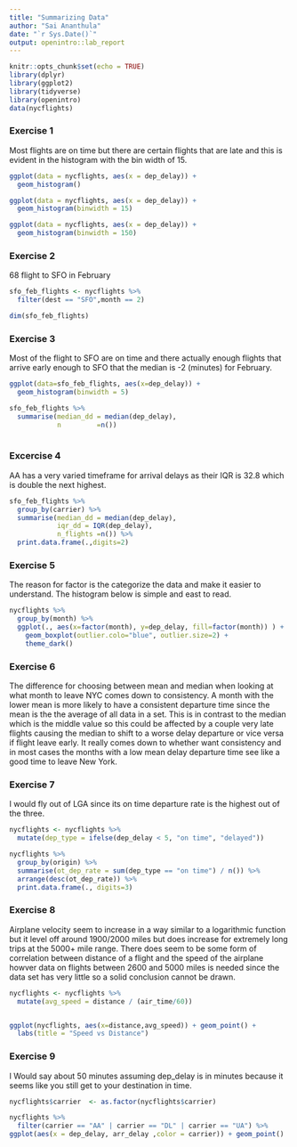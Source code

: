 ---
title: "Summarizing Data"
author: "Sai Ananthula"
date: "`r Sys.Date()`"
output: openintro::lab_report
---

```{r setup, include FALSE}
knitr::opts_chunk$set(echo = TRUE)
library(dplyr)
library(ggplot2)
library(tidyverse)
library(openintro)
data(nycflights)
```

### Exercise 1

Most flights are on time but there are certain flights that are late and this is evident in the histogram with the bin width of 15. 

```{r code-chunk-label}

ggplot(data = nycflights, aes(x = dep_delay)) +
  geom_histogram()

ggplot(data = nycflights, aes(x = dep_delay)) +
  geom_histogram(binwidth = 15)

ggplot(data = nycflights, aes(x = dep_delay)) +
  geom_histogram(binwidth = 150)

```

### Exercise 2

68 flight to SFO in February

```{r}
sfo_feb_flights <- nycflights %>%
  filter(dest == "SFO",month == 2)

dim(sfo_feb_flights)

```



### Exercise 3

Most of the flight to SFO are on time and there actually enough flights that arrive early enough to SFO that the median is -2 (minutes) for February. 

```{r}

ggplot(data=sfo_feb_flights, aes(x=dep_delay)) +
  geom_histogram(binwidth = 5)

sfo_feb_flights %>%
  summarise(median_dd = median(dep_delay),
            n         =n())
 

```

### Excercise 4

AA has a very varied timeframe for arrival delays as their IQR is 32.8 which is double the next highest.
```{r}
sfo_feb_flights %>%
  group_by(carrier) %>%
  summarise(median_dd = median(dep_delay),
            iqr_dd = IQR(dep_delay),
            n_flights =n()) %>%
  print.data.frame(.,digits=2)
```
###  Exercise 5
The reason for factor is the categorize the data and make it easier to understand. The histogram below is simple and east to read. 
```{r}
nycflights %>%
  group_by(month) %>%
  ggplot(., aes(x=factor(month), y=dep_delay, fill=factor(month)) ) +
    geom_boxplot(outlier.colo="blue", outlier.size=2) +
    theme_dark()
```

### Exercise 6
The difference for choosing between mean and median when looking at what month to leave NYC comes down to consistency. A month with the lower mean is more likely to have a consistent departure time since the mean is the the average of all data in a set. This is in contrast to the median which is the middle value so this could be affected by a couple very late flights causing the median to shift to a worse delay departure or vice versa if flight leave early. It really comes down to whether want consistency and in most cases the months with a low mean delay departure time see like a good time to leave New York. 

### Exercise 7
I would fly out of LGA since its on time departure rate is the highest out of the three. 

```{r}

nycflights <- nycflights %>%
  mutate(dep_type = ifelse(dep_delay < 5, "on time", "delayed"))

nycflights %>%
  group_by(origin) %>%
  summarise(ot_dep_rate = sum(dep_type == "on time") / n()) %>%
  arrange(desc(ot_dep_rate)) %>%
  print.data.frame(., digits=3)

```

### Exercise 8
Airplane velocity seem to increase in a way similar to a logarithmic function but it level off around 1900/2000 miles but does increase for extremely long trips at the 5000+ mile range. There does seem to be some form of correlation between distance of a flight and the speed of the airplane howver data on flights between 2600 and 5000 miles is needed since the data set has very little so a solid conclusion cannot be drawn. 

```{r}
nycflights <- nycflights %>%
  mutate(avg_speed = distance / (air_time/60))


ggplot(nycflights, aes(x=distance,avg_speed)) + geom_point() + 
  labs(title = "Speed vs Distance")
```

### Exercise 9
I Would say about 50 minutes assuming dep_delay is in minutes because it seems like you still get to your destination in time. 
```{r}

nycflights$carrier  <- as.factor(nycflights$carrier)

nycflights %>% 
  filter(carrier == "AA" | carrier == "DL" | carrier == "UA") %>%
ggplot(aes(x = dep_delay, arr_delay ,color = carrier)) + geom_point()


```

